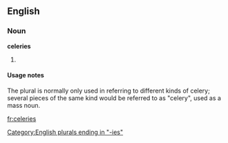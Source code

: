 ==English==

===Noun===
'''celeries'''

# {{plural of|[[celery]]}}

====Usage notes====
The plural is normally only used in referring to different kinds of celery; several pieces of the same kind would be referred to as "celery", used as a mass noun.

[[Category:English plurals ending in "-ies"]]

[[fr:celeries]]